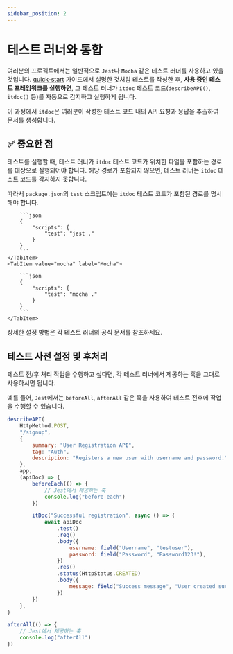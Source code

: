 ```yaml
---
sidebar_position: 2
---
```



# 테스트 러너와 통합

여러분의 프로젝트에서는 일반적으로 `Jest`나 `Mocha` 같은 테스트 러너를 사용하고 있을 것입니다.
[quick-start](quick-start) 가이드에서 설명한 것처럼 테스트를 작성한 후, **사용 중인 테스트
프레임워크를 실행하면**, 그 테스트 러너가 `itdoc` 테스트 코드(`describeAPI()`, `itdoc()` 등)를
자동으로 감지하고 실행하게 됩니다.

이 과정에서 `itdoc`은 여러분이 작성한 테스트 코드 내의 API 요청과 응답을 추출하여 문서를 생성합니다.

## ✅ 중요한 점

테스트를 실행할 때, 테스트 러너가 `itdoc` 테스트 코드가 위치한 파일을 포함하는 경로를 대상으로
실행되어야 합니다. 해당 경로가 포함되지 않으면, 테스트 러너는 `itdoc` 테스트 코드를 감지하지
못합니다.

따라서 `package.json`의 `test` 스크립트에는 `itdoc` 테스트 코드가 포함된 경로를 명시해야 합니다.

<Tabs>
    <TabItem value="jest" label="Jest" default>

        ```json
        {
            "scripts": {
                "test": "jest ."
            }
        }
        ```
    </TabItem>
    <TabItem value="mocha" label="Mocha">

        ```json
        {
            "scripts": {
                "test": "mocha ."
            }
        }
        ```
    </TabItem>

</Tabs>

상세한 설정 방법은 각 테스트 러너의 공식 문서를 참조하세요.

## 테스트 사전 설정 및 후처리

테스트 전/후 처리 작업을 수행하고 싶다면, 각 테스트 러너에서 제공하는 훅을 그대로 사용하시면 됩니다.

예를 들어, `Jest`에서는 `beforeAll`, `afterAll` 같은 훅을 사용하여 테스트 전후에 작업을 수행할 수
있습니다.

```js
describeAPI(
    HttpMethod.POST,
    "/signup",
    {
        summary: "User Registration API",
        tag: "Auth",
        description: "Registers a new user with username and password.",
    },
    app,
    (apiDoc) => {
        beforeEach(() => {
            // Jest에서 제공하는 훅
            console.log("before each")
        })

        itDoc("Successful registration", async () => {
            await apiDoc
                .test()
                .req()
                .body({
                    username: field("Username", "testuser"),
                    password: field("Password", "Password123!"),
                })
                .res()
                .status(HttpStatus.CREATED)
                .body({
                    message: field("Success message", "User created successfully"),
                })
        })
    },
)

afterAll(() => {
    // Jest에서 제공하는 훅
    console.log("afterAll")
})
```
